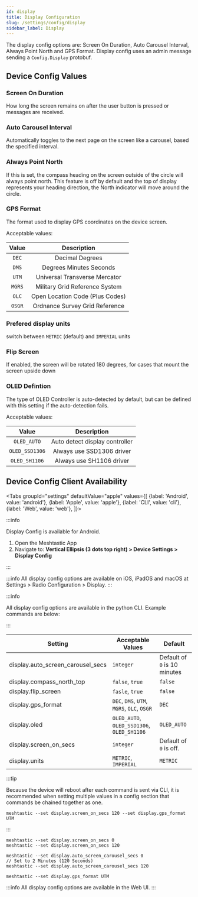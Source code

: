 ```yaml
---
id: display
title: Display Configuration
slug: /settings/config/display
sidebar_label: Display
---
```



The display config options are: Screen On Duration, Auto Carousel Interval, Always Point North and GPS Format.  Display config uses an admin message sending a `Config.Display` protobuf.

## Device Config Values

### Screen On Duration
How long the screen remains on after the user button is pressed or messages are received.

### Auto Carousel Interval
Automatically toggles to the next page on the screen like a carousel, based the specified interval.

### Always Point North
If this is set, the compass heading on the screen outside of the circle will always point north. This feature is off by default and the top of display represents your heading direction, the North indicator will move around the circle.

### GPS Format
The format used to display GPS coordinates on the device screen.

Acceptable values:

|   Value   |     Description              |
| :-------: | :--------------------------: |
| `DEC` | Decimal Degrees |
| `DMS` | Degrees Minutes Seconds |
| `UTM` | Universal Transverse Mercator |
| `MGRS` | Military Grid Reference System |
| `OLC` | Open Location Code (Plus Codes) |
| `OSGR` | Ordnance Survey Grid Reference |

### Prefered display units
switch between `METRIC` (default) and `IMPERIAL` units

### Flip Screen
If enabled, the screen will be rotated 180 degrees, for cases that mount the screen upside down

### OLED Defintion
The type of OLED Controller is auto-detected by default, but can be defined with this setting if the auto-detection fails.

Acceptable values:

|   Value   |     Description              |
| :-------: | :--------------------------: |
| `OLED_AUTO` | Auto detect display controller |
| `OLED_SSD1306` | Always use SSD1306 driver |
| `OLED_SH1106` | Always use SH1106 driver |

## Device Config Client Availability

<Tabs
groupId="settings"
defaultValue="apple"
values={[
{label: 'Android', value: 'android'},
{label: 'Apple', value: 'apple'},
{label: 'CLI', value: 'cli'},
{label: 'Web', value: 'web'},
]}>
<TabItem value="android">

:::info

Display Config is available for Android.

1. Open the Meshtastic App
2. Navigate to: **Vertical Ellipsis (3 dots top right) > Device Settings > Display Config**

:::

</TabItem>
<TabItem value="apple">

:::info
All display config options are available on iOS, iPadOS and macOS at Settings > Radio Configuration > Display.
:::

</TabItem>
<TabItem value="cli">

:::info

All display config options are available in the python CLI. Example commands are below:

:::

| Setting                           | Acceptable Values                          | Default                      |
|-----------------------------------|--------------------------------------------|------------------------------|
| display.auto_screen_carousel_secs | `integer`                                  | Default of `0` is 10 minutes |
| display.compass_north_top         | `false`, `true`                            | `false`                      |
| display.flip_screen               | `fasle`, `true`                            | `false`                      |
| display.gps_format                | `DEC`, `DMS`, `UTM`, `MGRS`, `OLC`, `OSGR` | `DEC`                        |
| display.oled                      | `OLED_AUTO`, `OLED_SSD1306`, `OLED_SH1106` | `OLED_AUTO`                  |
| display.screen_on_secs            | `integer`                                  | Default of `0` is off.       |
| display.units                     | `METRIC`, `IMPERIAL`                       | `METRIC`                     |

:::tip

Because the device will reboot after each command is sent via CLI, it is recommended when setting multiple values in a config section that commands be chained together as one.

```shell title="Example:"
meshtastic --set display.screen_on_secs 120 --set display.gps_format UTM
```

:::

```shell title="Set Screen On Duration (Default of 0 is 10 minutes)"
meshtastic --set display.screen_on_secs 0
meshtastic --set display.screen_on_secs 120
```

```shell title="Set Auto Carousel Interval (Default of 0 is Off)"
meshtastic --set display.auto_screen_carousel_secs 0
// Set to 2 Minutes (120 Seconds)
meshtastic --set display.auto_screen_carousel_secs 120
```

```shell title="Specify GPS format on device screen"
meshtastic --set display.gps_format UTM
```

</TabItem>
<TabItem value="web">

:::info
All display config options are available in the Web UI.
:::
    
  </TabItem>
</Tabs>

